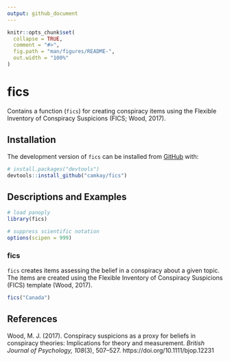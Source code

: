 ```yaml
---
output: github_document
---
```


<!-- README.md is generated from README.Rmd. Please edit that file -->

```r
knitr::opts_chunk$set(
  collapse = TRUE,
  comment = "#>",
  fig.path = "man/figures/README-",
  out.width = "100%"
)
```
# fics 

Contains a function (`fics`) for creating conspiracy items using the Flexible Inventory of Conspiracy Suspicions (FICS; Wood, 2017).

## Installation

The development version of `fics` can be installed from [GitHub](https://github.com/) with:

``` r
# install.packages("devtools")
devtools::install_github("camkay/fics")
```

## Descriptions and Examples

```r
# load panoply
library(fics)

# suppress scientific notation
options(scipen = 999)
```

### fics

`fics` creates items assessing the belief in a conspiracy about a given topic. The items are created using the Flexible Inventory of Conspiracy Suspicions (FICS) template (Wood, 2017).

```r
fics("Canada")
```

## References

Wood, M. J. (2017). Conspiracy suspicions as a proxy for beliefs in conspiracy theories: Implications for theory and measurement. *British Journal of Psychology, 108*(3), 507–527. https://doi.org/10.1111/bjop.12231
